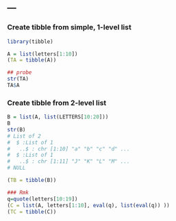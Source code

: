 ---
---


### Create tibble from simple, 1-level list
```r
library(tibble)

A = list(letters[1:10])
(TA = tibble(A))

## probe
str(TA)
TA$A
```

### Create tibble from 2-level list
```r
B = list(A, list(LETTERS[10:20]))
B
str(B)
# List of 2
#  $ :List of 1
#   ..$ : chr [1:10] "a" "b" "c" "d" ...
#  $ :List of 1
#   ..$ : chr [1:11] "J" "K" "L" "M" ...
# NULL

(TB = tibble(B))

### Rmk
q=quote(letters[10:19])
(C = list(A, letters[1:10], eval(q), list(eval(q)) ))
(TC = tibble(C))
```




